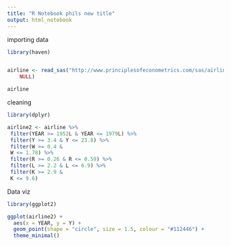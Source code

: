 ```yaml
---
title: "R Notebook phils new title"
output: html_notebook
---
```


importing data


```r
library(haven)


airline <- read_sas("http://www.principlesofeconometrics.com/sas/airline.sas7bdat", 
    NULL)

airline
```

cleaning

```r
library(dplyr)

airline2 <- airline %>%
 filter(YEAR >= 1952L & YEAR <= 1979L) %>%
 filter(Y >= 3.4 & Y <= 23.8) %>%
 filter(W >= 0.4 & 
 W <= 1.78) %>%
 filter(R >= 0.26 & R <= 0.59) %>%
 filter(L >= 2.2 & L <= 6.9) %>%
 filter(K >= 2.9 & 
 K <= 9.6)

```

Data viz

```r
library(ggplot2)

ggplot(airline2) +
  aes(x = YEAR, y = Y) +
  geom_point(shape = "circle", size = 1.5, colour = "#112446") +
  theme_minimal()

```

